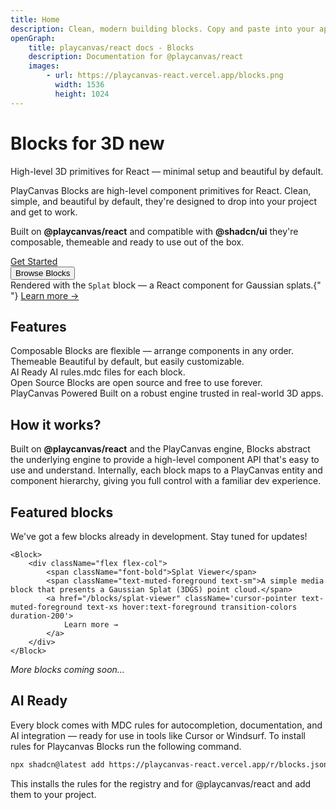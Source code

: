 ```yaml
---
title: Home
description: Clean, modern building blocks. Copy and paste into your apps. Works with all React frameworks. Open Source. Free forever.
openGraph:
    title: playcanvas/react docs - Blocks
    description: Documentation for @playcanvas/react
    images:
        - url: https://playcanvas-react.vercel.app/blocks.png
          width: 1536
          height: 1024
---
```



<h1 className='text-4xl font-bold mt-8 mb-2'>
  Blocks for 3D <Badge variant="secondary" >new</Badge>
</h1>

<div className='text-lg font-semibold text-muted-foreground max-w-prose'>
    High-level 3D primitives for React — minimal setup and beautiful by default.
</div>

PlayCanvas Blocks are high-level component primitives for React. Clean, simple, and beautiful by default, they're designed to drop into your project and get to work. 

Built on **@playcanvas/react** and compatible with **@shadcn/ui** they're composable, themeable and ready to use out of the box.

<div className='flex flex-row gap-2 mt-4 items-center'>
    <a className="flex items-center -ml-2 flex-row gap-2 bg-muted rounded-full p-2 px-4 max-w-fit" href="blocks/installation">
        <Box size={14} className="text-muted-foreground" />
        <div className="text-xs font-medium text-muted-foreground hover:text-foreground transition-colors duration-200">Get Started</div>
        <ArrowRight size={14} className="text-muted-foreground" />
    </a>
    <a href="/blocks/splat-viewer">
        <Button variant="link" className='cursor-pointer text-muted-foreground text-xs hover:text-foreground transition-colors duration-200'>
            Browse Blocks
        </Button>
    </a>
</div>

<div className='relative mb-4 lg:mb-12'>
    <Viewer.Splat src={splatUrl} className="aspect-4:1 mt-8 lg:my-8 -mx-4 lg:-mx-6 bg-gray-200 md:rounded-lg shadow-xl cursor-grab active:cursor-grabbing" >
        <Viewer.Progress className="bg-[#e0004d]" />
    </Viewer.Splat>
    <div className='lg:absolute bottom-0 right-0 w-full py-2 lg:py-8 lg:text-background text-xs italic text-center pointer-events-none'>
        <span className="pointer-events-auto">
            Rendered with the <code>Splat</code> block — a React component for Gaussian splats.{" "}
            <a className="underline text-bold" href="/blocks/splat-viewer">Learn more →</a>
        </span>
    </div>
</div>

## Features
<div className="flex flex-col gap-4 py-4 items-start">
    <Check>
        <div className="flex flex-col">
            <span className="font-bold">Composable</span>
            <span className="text-muted-foreground text-sm">Blocks are flexible — arrange components in any order.</span>
        </div>
    </Check>
    <Check>
        <div className="flex flex-col">
            <span className="font-bold">Themeable</span>
            <span className="text-muted-foreground text-sm">Beautiful by default, but easily customizable.</span>
        </div>
    </Check>
    <Check>
        <div className="flex flex-col">
            <span className="font-bold">AI Ready</span>
            <span className="text-muted-foreground text-sm">AI rules.mdc files for each block.</span>
        </div>
    </Check>
    <Check>
        <div className="flex flex-col">
            <span className="font-bold">Open Source</span>
            <span className="text-muted-foreground text-sm">Blocks are open source and free to use forever.</span>
        </div>
    </Check>
    <Check>
        <div className="flex flex-col">
            <span className="font-bold">PlayCanvas Powered</span>
            <span className="text-muted-foreground text-sm">Built on a robust engine trusted in real-world 3D apps.</span>
        </div>
    </Check>
</div>

## How it works?

Built on **@playcanvas/react** and the PlayCanvas engine, Blocks abstract the underlying engine to provide a high-level component API that's easy to use and understand. Internally, each block maps to a PlayCanvas entity and component hierarchy, giving you full control with a familiar dev experience.

## Featured blocks

We've got a few blocks already in development. Stay tuned for updates!

<div className="flex flex-col gap-4 py-8 items-start">

    <Block>
        <div className="flex flex-col">
            <span className="font-bold">Splat Viewer</span>
            <span className="text-muted-foreground text-sm">A simple media block that presents a Gaussian Splat (3DGS) point cloud.</span>
            <a href="/blocks/splat-viewer" className='cursor-pointer text-muted-foreground text-xs hover:text-foreground transition-colors duration-200'>
                Learn more →
            </a>
        </div>    
    </Block>
</div>

_More blocks coming soon..._

## AI Ready

Every block comes with MDC rules for autocompletion, documentation, and AI integration — ready for use in tools like Cursor or Windsurf. To install rules for Playcanvas Blocks run the following command.

```bash copy
npx shadcn@latest add https://playcanvas-react.vercel.app/r/blocks.json
```

This installs the rules for the registry and for @playcanvas/react and add them to your project.


